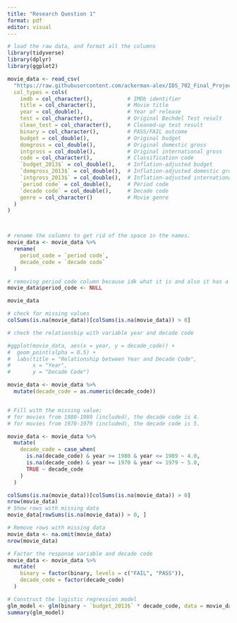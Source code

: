 ```yaml
---
title: "Research Question 1"
format: pdf
editor: visual
---
```


```r
# load the raw data, and format all the columns
library(tidyverse)
library(dplyr)
library(ggplot2)

movie_data <- read_csv(
  "https://raw.githubusercontent.com/ackerman-alex/IDS_702_Final_Project/refs/heads/main/Movies.csv",
  col_types = cols(
    imdb = col_character(),           # IMDb identifier
    title = col_character(),          # Movie title
    year = col_double(),              # Year of release
    test = col_character(),           # Original Bechdel Test result
    clean_test = col_character(),     # Cleaned-up test result
    binary = col_character(),         # PASS/FAIL outcome
    budget = col_double(),            # Original budget
    domgross = col_double(),          # Original domestic gross
    intgross = col_double(),          # Original international gross
    code = col_character(),           # Classification code
    `budget_2013$` = col_double(),    # Inflation-adjusted budget 
    `domgross_2013$` = col_double(),  # Inflation-adjusted domestic gross
    `intgross_2013$` = col_double(),  # Inflation-adjusted international gross
    `period code` = col_double(),     # Period code
    `decade code` = col_double(),     # Decade code
    genre = col_character()           # Movie genre
  )
)



# rename the columns to get rid of the space in the names.
movie_data <- movie_data %>%
  rename(
    period_code = `period code`,
    decade_code = `decade code`
  )

# removing period code column because idk what it is and also it has a lot of missing values
movie_data$period_code <- NULL

movie_data
```

```r
# check for missing values
colSums(is.na(movie_data))[colSums(is.na(movie_data)) > 0]

```

```r
# check the relationship with variable year and decade code

#ggplot(movie_data, aes(x = year, y = decade_code)) +
#  geom_point(alpha = 0.5) +
#  labs(title = "Relationship between Year and Decade Code",
#       x = "Year",
#       y = "Decade Code")

movie_data <- movie_data %>%
  mutate(decade_code = as.numeric(decade_code))


# Fill with the missing value: 
# for movies from 1980-1989 (included), the decade code is 4.
# for movies from 1970-1979 (included), the decade code is 5.

movie_data <- movie_data %>%
  mutate(
    decade_code = case_when(
      is.na(decade_code) & year >= 1980 & year <= 1989 ~ 4.0,  
      is.na(decade_code) & year >= 1970 & year <= 1979 ~ 5.0,  
      TRUE ~ decade_code 
    )
  )

```

```r
colSums(is.na(movie_data))[colSums(is.na(movie_data)) > 0]
nrow(movie_data)
# Show rows with missing data
movie_data[rowSums(is.na(movie_data)) > 0, ]

```

```r
# Remove rows with missing data
movie_data <- na.omit(movie_data)
nrow(movie_data)
```

```r
# Factor the response variable and decade code
movie_data <- movie_data %>%
  mutate(
    binary = factor(binary, levels = c("FAIL", "PASS")),
    decade_code = factor(decade_code)
  )

```

```r
# Construct the logistic regression model
glm_model <- glm(binary ~ `budget_2013$` * decade_code, data = movie_data, family = "binomial")
summary(glm_model)
```
